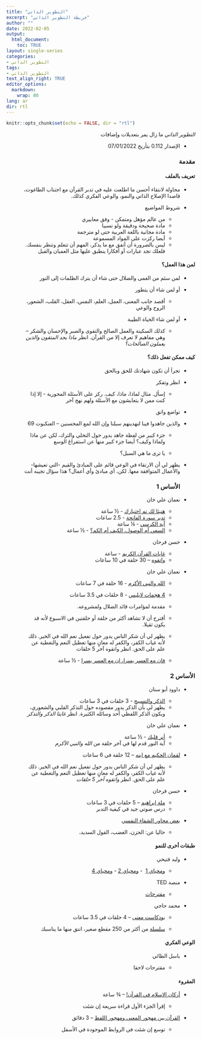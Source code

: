 ```yaml
---
title: "التطوير الذاتي"
excerpt: "خريطة التطوير الذاتي"
author: ""
date: 2022-02-05
output: 
  html_document:
    toc: TRUE 
layout: single-series
categories:
- التطوير الذاتي
tags:
- التطوير الذاتي
text_align_right: TRUE
editor_options: 
  markdown: 
    wrap: 80
lang: ar
dir: rtl
---
```


```{=html}
<style>

.rtl {
direction: rtl;
}


p {
direction: rtl;
}


figure {
margin-bottom: 20px;
}

.rtl figcaption {
direction: inherit;
}


h1, h2, h3, h4, h5, h6 {
direction: rtl;
}

</style>
```
```r
knitr::opts_chunk$set(echo = FALSE, dir = "rtl")
```

::: {.rtl dir="rtl"}
*التطوير الذاتي* ما زال يمر بتعديلات وإضافات

-   الإصدار 0.112 بتأريخ 07/01/2022
:::

### مقدمة {dir="rtl"}

#### تعريف بالملف {dir="rtl"}

::: {.rtl dir="rtl"}
-   محاولة لانتقاء أحسن ما اطلعت عليه في تدبر القرآن مع اجتناب الطاغوت، قاصدا
    الإصلاح الذاتي والنمو، والوعي الفكري كذلك.

-   شروط المواضيع

    -   من عالم مؤهل ومتمكن - وفق معاييري
    -   مادة صحيحة ودقيقة ولو نسبيا
    -   مادة مجانية باللغة العربية حتى لو مترجمة
    -   أيضا ركزت على المواد المسموعة
    -   ليس بالضرورة أن أتفق مع ما يذكر، المهم أن تتعلم وتنظر بنفسك. فلعلك تجد
        عبارات أو أفكارا ينطبق عليها مثل العميان والفيل
:::

#### لمن هذا العمل؟ {dir="rtl"}

::: {.rtl dir="rtl"}
-   لمن سئم من العمى والضلال حتى شاء أن يترك الظلمات إلى النور

-   أو لمن شاء أن يتطور

    -   أقصد جانب المعنى، العمل، العلم، النفس، العقل، القلب، الشعور، الروح
        والوعي

-   أو لمن شاء الحياة الطيبة

    -   كذلك السكينة والعمل الصالح والتقوى والصبر والإحسان والشكر -- وهي مفاهيم
        لا تعرف إلا من القرآن. انظر *ماذا يجد المتقون والذين يعملون الصالحات؟*
:::

#### كيف ممكن تفعل ذلك؟ {dir="rtl"}

::: {.rtl dir="rtl"}
-   تجرأ أن تكون شهادتك للحق وبالحق

-   انظر وتفكر

    -   إسأل. مثال لماذا، ماذا، كيف. ركز على الأسئلة المحورية - إلا إذا كنت ممن
        لا يتعايشون مع الأسئلة ولهم نهج آخر

-   تواضع واتق

-   والذين جاهدوا فينا لنهدينهم سبلنا وإن الله لمع المحسنين -- العنكبوت 69

    -   جزء كبير من لفظة جاهد يدور حول التخلي والترك، لكن عن ماذا ولماذا وكيف؟
        أيضا جزء كبير منها عن استفراغ الوسع

    -   يا ترى ما هي السبل؟

-   يظهر لي أن الارتقاء في الوعي قائم على المبادئ والقيم -التي تعيشها- والأعمال
    المتوافقة معها. لكن، أي مبادئ وأي أعمال؟ هذا سؤال تجيبه أنت

    ### الأساس 1 {dir="rtl"}

-   نعمان علي خان

    -   [هنيئا لك تم اختيارك](https://youtu.be/JxSDyLKZH5Q) - ½ ساعة
    -   [تدبر سورة
        الفاتحة](https://youtube.com/playlist?list=PLUi9hIhk1yND33W_FXj0njePthGxWEtfW) -
        2.5 ساعات
    -   [آية الكرسي](https://youtu.be/qjs3GQNCXGA) - ¼ ساعة
    -   [السعي أم الوصول، الكيف أم
        الكم؟](https://www.youtube.com/watch?v=h7DnnD-XmGE&t=1s&ab_channel=%D9%8A%D8%B3%D8%AA%D8%AD%D9%82%D8%A7%D9%84%D9%85%D8%B4%D8%A7%D9%87%D8%AF%D8%A9%7CAmustwatch) -
        ½ ساعة

-   حسن فرحان

    -   [غايات القرآن
        الكريم](https://www.youtube.com/watch?v=MXufTJj9irg&ab_channel=Halmalki) -
        ساعة
    -   [واتقوه](https://www.youtube.com/playlist?list=PLaeLLCgliUNuSqR7_W5ayRkktbRTGCdTK)
        -- 30 حلقة في 10 ساعات

-   نعمان علي خان

    -   [الله والنبي
        الأكرم](https://www.youtube.com/playlist?list=PLavM-FTx_wSO8RhilMgtoi5x-RyiDT3yp) -
        16 حلقة في 7 ساعات

    -   [4 هجمات
        لإبليس](https://www.youtube.com/playlist?list=PLavM-FTx_wSOMBAFtSsWlxegURwoq0jwD) -
        8 حلقات في 3.5 ساعات

    -   مقدمة لمؤامرات قائد الضلال ولمشروعه.

    -   أقترح أن لا تشاهد أكثر من حلقة أو حلقتين في
        الاسبوع لأنه قد يكون ثقيلا.

    -   يظهر لي أن شكر الناس يدور حول تفعيل نعم الله في الخير. ذلك لأنه غياب
        الكفر، والكفر له معانٍ منها تعطيل النعم والتغطية عن علم على الحق. انظر
        واتقوه آخر 5 حلقات 

    -   [فإن مع العسر يسرا، إن مع العسر
        يسرا](https://www.youtube.com/watch?v=0PYiouCbRBo&t=1s&ab_channel=%D9%8A%D8%B3%D8%AA%D8%AD%D9%82%D8%A7%D9%84%D9%85%D8%B4%D8%A7%D9%87%D8%AF%D8%A9%7CAmustwatch) -
        ½ ساعة

### الأساس 2 {.rtl dir="rtl"}

-   داوود أبو سنان

    -   [الذكر
        والتسبيح](https://youtube.com/playlist?list=PLavM-FTx_wSOmKh6OzUBve90cYmUqj3dr) -
        3 حلقات في 3 ساعات
    -   يظهر لي بأن الذكر يدور مقصوده حول التذكر القلبي والشعوري، ويكون الذكر
        اللفظي أحد وسائله الكثيرة. انظر *غايتا الذكر والتذكر*

-   نعمان علي خان

    -   [أنر قلبك](https://youtu.be/Bsy4LyhjtUw) - ½ ساعة
    -   آية النور قدم لها في آخر حلقة من *الله
        والنبي الأكرم*

-   [لقمان الحكيم مع
    ابنه](https://youtube.com/playlist?list=PLUi9hIhk1yNAx_B57PoTdmsnyRcwg7oSy)
    -- 12 حلقة في 6 ساعات

    -   يظهر لي أن شكر الناس يدور حول تفعيل نعم الله في الخير. ذلك لأنه غياب
        الكفر، والكفر له معانٍ منها تعطيل النعم والتغطية عن علم على الحق. انظر
        *واتقوه آخر 5 حلقات*

-   حسن فرحان

    -   [ملة
        إبراهيم](https://www.youtube.com/playlist?list=PLMhVe51jzgxY1C3Ey8C8uulrDMbsLgQ74)
        -- 5 حلقات في 3 ساعات
    -   درس صوتي جيد في كيفية التدبر    

-   [بعض محاور الشفاء
    النفسي](https://www.youtube.com/playlist?list=PLavM-FTx_wSNdOKYcHFsofJWgqpZ_R6Q5)

    -   حاليا عن: الحزن، الغضب، القول السديد،

#### طبقات أخرى للنمو {.rtl dir="rtl"}

-   وليد فتيحي

    -   [ومحياي
        1](https://www.youtube.com/playlist?list=PLLv7VhDO2xzXNVUbBD-7GSOhhZ6W8cKPX)
         - [ومحياي
        2](https://www.youtube.com/playlist?list=PLLv7VhDO2xzWDvgZQgW7v6i_ATyVTB2rH) -
        [ومحياي
        4](https://www.youtube.com/playlist?list=PLLv7VhDO2xzVL2KhPecbRgsFYfJgn7fxJ)

-   منصة TED

    -   [مقترحات](https://www.youtube.com/playlist?list=PLavM-FTx_wSPhC2hPj-qqhhVNEb6kHo7S)

-   محمد حاجي

    -   [بودكاست
        معنى](https://www.youtube.com/playlist?list=PLu2pO3Iv0VFdIF_x93mNrIQBhK_fSYjw1)
        -- 4 حلقات في 3.5 ساعات

    -   [سلسلة](https://www.youtube.com/playlist?list=PLYpYTXam-JvczdUFCS5nnBa3Z1LcVqga3)
        من أكثر من 250 مقطع صغير، انتق منها ما يناسبك

#### الوعي الفكري  {.rtl dir="rtl"}

-   باسل الطائي

    -   مقترحات لاحقا

#### المقروء {.rtl dir="rtl"}

-   [أركان الإسلام في
    القرأن!](http://elqalamcenter.com/2018/03/30/%D8%A3%D8%B1%D9%83%D8%A7%D9%86-%D8%A7%D9%84%D8%A5%D8%B3%D9%84%D8%A7%D9%85-%D9%85%D9%86-%D8%A7%D9%84%D9%82%D8%B1%D8%A2%D9%86-%D8%A7%D9%84%D8%AC%D8%B2%D8%A1-%D8%A3%D9%84%D8%A3%D9%88%D9%91%D9%84/?utm_source=pocket_mylist)
    -- ¾ ساعة

    -   إقرأ الجزء الأول قراءة سريعة إن شئت

-   [القرآن بين مهجور المعنى ومهجور
    اللفظ](http://almaliky.org/subject.php?id=1064&utm_source=pocket_mylist) --
    3 دقائق

    -   توسع إن شئت في الروابط الموجودة في الأسفل
:::
